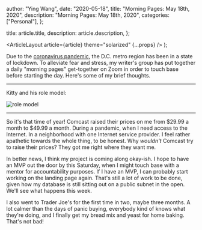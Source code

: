 
  author: "Ying Wang",
  date: "2020-05-18",
  title: "Morning Pages: May 18th, 2020",
  description: "Morning Pages: May 18th, 2020",
  categories: ["Personal"],
};

  title: article.title,
  description: article.description,
};

  <ArticleLayout article={article} theme="solarized" {...props} />
);

Due to the [coronavirus
pandemic](https://en.wikipedia.org/wiki/2019-20_coronavirus_pandemic), the D.C.
metro region has been in a state of lockdown. To alleviate fear and stress, my
writer's group has put together a daily "morning pages" get-together on Zoom in
order to touch base before starting the day. Here's some of my brief thoughts.

---

Kitty and his role model:

![role model](/img/posts/2020/05/18/morning_pages.jpg)

---

So it's that time of year! Comcast raised their prices on me from $29.99 a month
to $49.99 a month. During a pandemic, when I need access to the Internet. In a
neighborhood with one Internet service provider. I feel rather apathetic towards
the whole thing, to be honest. Why _wouldn't_ Comcast try to raise their prices?
They got me right where they want me.

In better news, I think my project is coming along okay-ish. I hope to have an
MVP out the door by this Saturday, when I might touch base with a mentor for
accountability purposes. If I have an MVP, I can probably start working on the
landing page again. That's still a lot of work to be done, given how my database
is still sitting out on a public subnet in the open. We'll see what happens this
week.

I also went to Trader Joe's for the first time in two, maybe three months. A lot
calmer than the days of panic buying, everybody kind of knows what they're
doing, and I finally get my bread mix and yeast for home baking. That's not bad!
